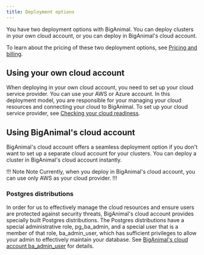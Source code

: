 ```yaml
---
title: Deployment options
---
```


You have two deployment options with BigAnimal. You can deploy clusters in your own cloud account, or you can deploy in BigAnimal's cloud account.

To learn about the pricing of these two deployment options, see [Pricing and billing](/biganimal/latest/pricing_and_billing/).

## Using your own cloud account

When deploying in your own cloud account, you need to set up your cloud service provider. You can use your AWS or Azure account. In this deployment model, you are responsible for your managing your cloud resources and connecting your cloud to BigAnimal. To set up your cloud service provider, see [Checking your cloud readiness](biganimal/latest/getting_started/preparing_cloud_account/). 

## Using BigAnimal's cloud account

BigAnimal's cloud account offers a seamless deployment option if you don't want to set up a separate cloud account for your clusters. You can deploy a cluster in BigAnimal's cloud account instantly. 

!!! Note Note
Currently, when you deploy in BigAnimal's cloud account, you can use only AWS as your cloud provider.
!!!

### Postgres distributions

In order for us to effectively manage the cloud resources and ensure users are protected against security threats, BigAnimal's cloud account provides specially built Postgres distributions. The Postgres distributions have a special administrative role, pg_ba_admin, and a special user that is a member of that role, ba_admin_user, which has sufficient privileges to allow your admin to effectively maintain your database. See [BigAnimal's cloud account ba_admin_user](postgres_admin_user) for details.

